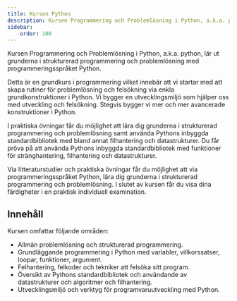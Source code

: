 ```yaml
---
title: Kursen Python
description: Kursen Programmering och Problemlösning i Python, a.k.a. python, lär ut grunderna i strukturerad programmering och problemlösning med programmeringsspråket Python
sidebar:
    order: 100
---
```



Kursen Programmering och Problemlösning i Python, a.k.a. python, lär ut grunderna i strukturerad programmering och problemlösning med programmeringsspråket Python.

Detta är en grundkurs i programmering vilket innebär att vi startar med att skapa rutiner för problemlösning och felsökning via enkla grundkonstruktioner i Python. Vi bygger en utvecklingsmiljö som hjälper oss med utveckling och felsökning. Stegvis bygger vi mer och mer avancerade konstruktioner i Python.

I praktiska övningar får du möjlighet att lära dig grunderna i strukturerad programmering och problemlösning samt använda Pythons inbyggda standardbibliotek med bland annat filhantering och datastrukturer. Du får pröva på att använda Pythons inbyggda standardbibliotek med funktioner för stränghantering, filhantering och datastrukturer.

Via litteraturstudier och praktiska övningar får du möjlighet att via programmeringsspråket Python, lära dig grunderna i strukturerad programmering och problemlösning. I slutet av kursen får du visa dina färdigheter i en praktisk individuell examination.



Innehåll
------------------------

Kursen omfattar följande områden:
- Allmän problemlösning och strukturerad programmering.
- Grundläggande programmering i Python med variabler, villkorssatser, loopar, funktioner, argument.
- Felhantering, felkoder och tekniker att felsöka sitt program.
- Översikt av Pythons standardbibliotek och användande av datastrukturer och algoritmer och filhantering.
- Utvecklingsmiljö och verktyg för programvaruutveckling med Python.
